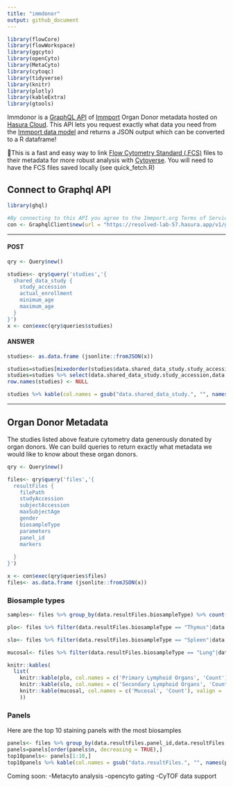 ```yaml
---
title: "immdonor"
output: github_document
---
```

```r
library(flowCore)
library(flowWorkspace)
library(ggcyto)
library(openCyto)
library(MetaCyto)
library(cytoqc)
library(tidyverse)
library(knitr)
library(plotly)
library(kableExtra)
library(gtools)

```

Immdonor is a [GraphQL API](https://graphql.org/) of [Immport](https://www.immport.org/) Organ Donor metadata hosted on [Hasura Cloud](https://hasura.io/). This API lets you request exactly what data you need from the [Immport data model](https://www.immport.org/shared/dataModel) and returns a JSON output which can be converted to a R dataframe!

🚩This is a fast and easy way to link [Flow Cytometry Standard (.FCS)](https://en.wikipedia.org/wiki/Flow_Cytometry_Standard) files to their metadata for more robust analysis with [Cytoverse](https://cytoverse.org/). You will need to have the FCS files saved locally (see quick_fetch.R)

## Connect to Graphql API
```r
library(ghql)

#By connecting to this API you agree to the Immport.org Terms of Service
con <- GraphqlClient$new(url = "https://resolved-lab-57.hasura.app/v1/graphql")
```
***
#### POST
```r
qry <- Query$new()

studies<- qry$query('studies','{
  shared_data_study {
    study_accession
    actual_enrollment
    minimum_age
    maximum_age
  }
}')
x <- con$exec(qry$queries$studies)
```
#### ANSWER 
```r
studies<- as.data.frame (jsonlite::fromJSON(x))
```
```r
studies=studies[mixedorder(studies$data.shared_data_study.study_accession),]
studies=studies %>% select(data.shared_data_study.study_accession,data.shared_data_study.actual_enrollment,data.shared_data_study.minimum_age,data.shared_data_study.maximum_age)
row.names(studies) <- NULL

studies %>% kable(col.names = gsub("data.shared_data_study.", "", names(studies)))
```
***
## Organ Donor Metadata
The studies listed above feature cytometry data generously donated by organ donors. We can build queries to return exactly what metadata we would like to know about these organ donors.

```r
qry <- Query$new()

files<- qry$query('files','{
  resultFiles {
    filePath
    studyAccession
    subjectAccession
    maxSubjectAge
    gender
    biosampleType
    parameters
    panel_id
    markers
    
  }
}')

x <- con$exec(qry$queries$files)
files<- as.data.frame (jsonlite::fromJSON(x))
```

### Biosample types
```r
samples<- files %>% group_by(data.resultFiles.biosampleType) %>% count(data.resultFiles.biosampleType)

plo<- files %>% filter(data.resultFiles.biosampleType == "Thymus"|data.resultFiles.biosampleType == "Bone Marrow") %>% group_by(data.resultFiles.biosampleType) %>% count(data.resultFiles.biosampleType)

slo<- files %>% filter(data.resultFiles.biosampleType == "Spleen"|data.resultFiles.biosampleType == "Lung lymph node"|data.resultFiles.biosampleType == "Inguinal lymph node"|data.resultFiles.biosampleType == "Mesenteric lymph node"| data.resultFiles.biosampleType == "Tonsil") %>% group_by(data.resultFiles.biosampleType) %>% count(data.resultFiles.biosampleType)

mucosal<- files %>% filter(data.resultFiles.biosampleType == "Lung"|data.resultFiles.biosampleType == "Colon"|data.resultFiles.biosampleType == "Ileum"|data.resultFiles.biosampleType == "Jejunum"|data.resultFiles.biosampleType == "PBMC"|data.resultFiles.biosampleType == "Whole blood") %>% group_by(data.resultFiles.biosampleType) %>% count(data.resultFiles.biosampleType)

knitr::kables(
  list(
    knitr::kable(plo, col.names = c('Primary Lymphoid Organs', 'Count'), valign = 't' ),
    knitr::kable(slo, col.names = c('Secondary Lymphoid Organs', 'Count'), valign = 't'),
    knitr::kable(mucosal, col.names = c('Mucosal', 'Count'), valign = 't')
    ))


```
### Panels
Here are the top 10 staining panels with the most biosamples 
```r
panels<- files %>% group_by(data.resultFiles.panel_id,data.resultFiles.parameters) %>% count(data.resultFiles.markers)
panels=panels[order(panels$n, decreasing = TRUE),]
top10panels<- panels[1:10,]
top10panels %>% kable(col.names = gsub("data.resultFiles.", "", names(panels)))
```


Coming soon:
-Metacyto analysis
-opencyto gating 
-CyTOF data support





